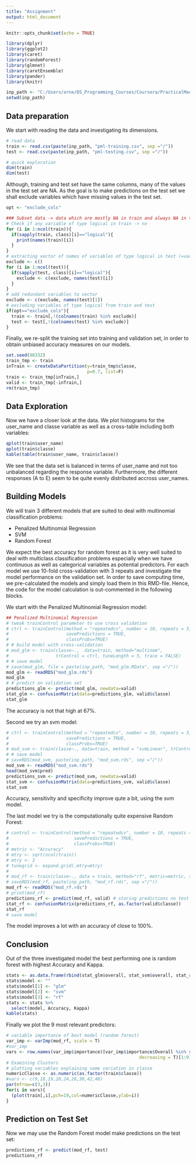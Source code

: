 ```yaml
---
title: "Assignment"
output: html_document
---
```


```r
knitr::opts_chunk$set(echo = TRUE)
```


```r
library(dplyr)
library(ggplot2)
library(caret)
library(randomForest)
library(glmnet)
library(caretEnsemble)
library(pander)
library(knitr)
```

```r
inp_path <- "C:/Users/arne/DS_Programming_Courses/Coursera/PracticalMachineLearning/week4/Assignment"
setwd(inp_path)
```

## Data preparation

We start with reading the data and investigating its dimensions.

```r
# read data
train <- read.csv(paste(inp_path, "pml-training.csv", sep ="/"))
test <- read.csv(paste(inp_path, "pml-testing.csv", sep ="/"))

# quick exploration
dim(train)
dim(test)
```

Although, training and test set have the same columns, many of the values in the test set are NA. As the goal is to make predictions on the test set we shall exclude variables which have missing values in the test set.

```r
opt <- "exclude_cols"

### Subset data -> data which are mostly NA in train and always NA in test
# Check if any variable of type logical in train -> no
for (i in 1:ncol(train)){
  if(sapply(train, class)[i]=="logical"){
    print(names(train)[i])
  }
}
# extracting vector of names of variables of type logical in test (=variables which are all NA)
exclude <- c()
for (i in 1:ncol(test)){
  if(sapply(test, class)[i]=="logical"){
    exclude <- c(exclude, names(test)[i])
  }
}
# add redundant variables to vector
exclude <- c(exclude, names(test)[1])
# excluding variables of type logical from train and test
if(opt=="exclude_cols"){
  train <- train[,!(colnames(train) %in% exclude)]
  test <- test[,!(colnames(test) %in% exclude)]
}
```

Finally, we re-split the training set into training and validation set, in order to obtain unbiased accuracy measures on our models.

```r
set.seed(98332)
train_tmp <- train
inTrain <- createDataPartition(y=train_tmp$classe,
                               p=0.7, list=F)
train <- train_tmp[inTrain,]
valid <- train_tmp[-inTrain,]
rm(train_tmp)
```

## Data Exploration

Now we have a closer look at the data. We plot histograms for the user_name and classe variable as well as a cross-table including both variables:

```r
qplot(train$user_name)
qplot(train$classe)
kable(table(train$user_name, train$classe))
```

We see that the data set is balanced in terms of user_name and not too unbalanced regarding the response variable. Furthermore, the different responses (A to E) seem to be quite evenly distributed accross user_names. 


## Building Models

We will train 3 different models that are suited to deal with multinomial classification problems:

- Penalized Multinomial Regression
- SVM
- Random Forest

We expect the best accuracy for random forest as it is very well suited to deal with multiclass classification problems especially when we have continuous as well as categorical variables as potential predictors. For each model we use 10-fold cross-validation with 3 repeats and investigate the model performance on the validation set. In order to save computing time, we pre-calculated the models and simply load them in this RMD-file. Hence, the code for the model calculation is out-commented in the following blocks.

We start with the Penalized Multinomial Regression model:

```r
## Penalized Multinomial Regression
# tweak trainControl parameter to use cross validation
# ctrl <- trainControl(method = "repeatedcv", number = 10, repeats = 3, 
#                      savePredictions = TRUE, 
#                      classProbs=TRUE)
# # build model with cross-validation
# mod_glm <- train(classe~.,  data=train, method="multinom",
#                  trControl = ctrl, tuneLength = 5, trace = FALSE)
# # save model
# save(mod_glm, file = paste(inp_path, "mod_glm.RData", sep ="/"))
mod_glm <- readRDS("mod_glm.rds")
mod_glm
# # predict on validation set
predictions_glm <- predict(mod_glm, newdata=valid)
stat_glm <- confusionMatrix(data=predictions_glm, valid$classe)
stat_glm
```

The accuracy is not that high at 67%.

Second we try an svm model:

```r
# ctrl <- trainControl(method = "repeatedcv", number = 10, repeats = 3, 
#                      savePredictions = TRUE, 
#                      classProbs=TRUE)
# mod_svm <- train(classe~., data=train, method = "svmLinear", trControl = ctrl, trace = FALSE)
# # save model
# saveRDS(mod_svm, paste(inp_path, "mod_svm.rds", sep ="/"))
mod_svm <- readRDS("mod_svm.rds")
head(mod_svm$pred)
predictions_svm <- predict(mod_svm, newdata=valid)
stat_svm <- confusionMatrix(data=predictions_svm, valid$classe)
stat_svm
```

Accuracy, sensitivity and specificity improve qute a bit, using the svm model.

The last model we try is the computationally quite expensive Random Forest:

```r
# control <- trainControl(method = "repeatedcv", number = 10, repeats = 3, 
#                         savePredictions = TRUE, 
#                         classProbs=TRUE)
# metric <- "Accuracy"
# mtry <- sqrt(ncol(train))
# mtry <- 3
# tunegrid <- expand.grid(.mtry=mtry)
# 
# mod_rf <- train(classe~., data = train, method="rf", metric=metric, tuneGrid=tunegrid, trControl=control, trace = FALSE)
# saveRDS(mod_rf, paste(inp_path, "mod_rf.rds", sep ="/"))
mod_rf <- readRDS("mod_rf.rds")
# print(mod_rf)
predictions_rf <- predict(mod_rf, valid) # storing predictions no test set necessary -> unbiased predictors due to inherent cross-validation in rf
stat_rf <- confusionMatrix(predictions_rf, as.factor(valid$classe))
stat_rf
# save model
```

The model improves a lot with an accuracy of close to 100%.


## Conclusion

Out of the three investigated model the best performing one is random forest with highest Accuracy and Kappa.

```r
stats <- as.data.frame(rbind(stat_glm$overall, stat_svm$overall, stat_rf$overall))
stats$model <- ""
stats$model[1] <- "glm"
stats$model[2] <- "svm"
stats$model[3] <- "rf"
stats <- stats %>%
  select(model, Accuracy, Kappa)
kable(stats)
```

Finally we plot the 9 most relevant predictors:

```r
# variable importance of best model (random forest)
var_imp <- varImp(mod_rf, scale = T)
#var_imp
vars <- row.names(var_imp$importance)[var_imp$importance$Overall %in% sort(var_imp$importance$Overall, 
                                                   decreasing = T)[1:9]]
# Examining Clusters
# plotting variables explaining some variation in classe
numericClasse <- as.numeric(as.factor(train$classe))
#vars <- c(9,18,19,20,24,26,30,42,48)
par(mfrow=c(3,3))
for(i in vars){
  (plot(train[,i],pch=19,col=numericClasse,ylab=i))
}
```

## Prediction on Test Set

Now we may use the Random Forest model make predictions on the test set:

```r
predictions_rf <- predict(mod_rf, test)
predictions_rf
```
